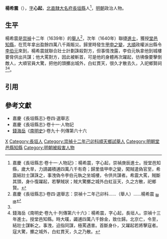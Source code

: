 '''楊希震'''（{{bd|16世紀||1644年}}），[[表字|字]]'''心起'''，[[北直隸|北直隸]][[大名府|大名府]][[長垣縣|長垣縣]]人<ref name=djs>嘉慶《長垣縣志·卷十一·人物記》：楊希震，字心起，崇禎庚辰進士。授堂邑知縣，歲大旱，力請蠲積逋四萬八千有奇；歸里值甲申之變，闖賊遣偽官至，希震結壯士謀誅之，事洩偽令李伯元執之坐城樓，令供共謀者。希震大罵，賊斷其頭，身仆復躍起，若擊賊狀；賊大驚擲之城外白虹亘天，久之方散，祀鄉賢。</ref>，[[明朝|明朝]]政治人物。

==生平==
楊希震是[[崇禎|崇禎]]十二年（1639年）的[[舉人|舉人]]<ref>嘉慶《長垣縣志》·卷四·選舉志：崇禎十二年己卯科……（舉人）……楊希震 <sub>聯捷</sub></ref>，次年（1640年）聯捷[[進士|進士]]，獲授[[堂邑縣|堂邑]][[知縣|知縣]]，在荒年拿出盈餘四萬八千兩賑災。歸里時發生[[甲申之變|甲申之變]]，[[大順_(政權)|大順]]政權派出縣令[[李伯元_(大順)|李伯元]]來到，楊希震就聯合壯士計劃誅殺對方，但事情洩露，李伯元執拿他到城樓要脅供出共謀；他大罵對方，因此被斬首，可是他的身體再次躍起，彷彿像要擊倒敵人，大順官員大驚，把他的頭擲出城外，白虹貫天，很久才散去久，入祀鄉賢祠<ref name=djs/><ref>錢海岳《南明史·卷九十·列傳第六十六》：楊希震，字心起，長垣人。崇禎十三年進士。授堂邑知縣。時大暵，蠲逋四萬八千餘金，致仕歸。北京亡，令至，結壯士謀斬之。事洩，迫指同謀，極罵遇害。首斷身仆，又躍起若將擊寇者。寇大驚，擲之城外，白虹貫天，久之乃散。</ref>。

==引用==
{{reflist}}

==參考文獻==
*嘉慶《長垣縣志》·卷四·選舉志
*嘉慶《長垣縣志》·卷十一·人物記
*[[錢海岳|錢海岳]]《[[南明史_(錢海岳)|南明史]]》·卷九十·列傳第六十六

{{start box}}
{{s-off}}
{{s-before|[[裴希度|裴希度]]}}
{{s-title|明朝堂邑縣知縣|1641年－1644年}}
{{s-after|[[李伯元_(大順)|李伯元]]|大順縣令}}
{{end box}}

{{崇禎十三年庚辰科殿試金榜}}

[[Category:杨姓|X]]
[[Category:長垣人|Category:長垣人]]
[[Category:崇禎十二年己卯科順天鄉試舉人|Category:崇禎十二年己卯科順天鄉試舉人]]
[[Category:明朝堂邑縣知縣|Category:明朝堂邑縣知縣]]
[[Category:明朝被殺害人物|Category:明朝被殺害人物]]